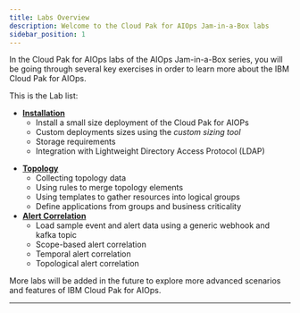 ```yaml
---
title: Labs Overview
description: Welcome to the Cloud Pak for AIOps Jam-in-a-Box labs
sidebar_position: 1
---
```


In the Cloud Pak for AIOps labs of the AIOps Jam-in-a-Box series, you will be
going through several key exercises in order to learn more about the IBM Cloud
Pak for AIOps.

This is the Lab list:

- [**Installation**](../install-lab/1-introduction/index.mdx)
  - Install a small size deployment of the Cloud Pak for AIOPs
  - Custom deployments sizes using the _custom sizing tool_
  - Storage requirements
  - Integration with Lightweight Directory Access Protocol (LDAP)

<!--

- [**Migration from Netcool**](../migration-from-netcool/1-introduction/index.mdx)
  - Set up an integration into Netcool/OMNIbus
  - Set up an integration into Netcool/Impact
  - Create an event housekeeping automation
  - Create a right-click tool that leverages Netcool/Impact

-->

- [**Topology**](../topology-lab/1-introduction/index.mdx)
  - Collecting topology data
  - Using rules to merge topology elements
  - Using templates to gather resources into logical groups
  - Define applications from groups and business criticality
- [**Alert Correlation**](../alert-lab/1-introduction/index.mdx)
  - Load sample event and alert data using a generic webhook and kafka topic
  - Scope-based alert correlation
  - Temporal alert correlation
  - Topological alert correlation

More labs will be added in the future to explore more advanced scenarios and
features of IBM Cloud Pak for AIOps.

---
